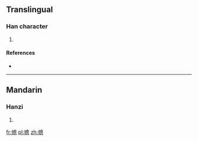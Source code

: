 ==Translingual==

===Han character===
{{Han char|rn=50|rad=巾|as=11|sn=14|four=|canj=中月竹田心 (LBHWP)|ids=⿰[[巾]][[悤]]}}

# {{defn|Han|sort=巾11}}

====References====
* {{Han ref|kx=0335.210|dkj=09043|dj=0642.250|hdz=10752.060|uh=5E52|ud=24146}}

----

==Mandarin==

===Hanzi===
{{cmn-hanzi|pin=[[zhōng]] ([[zhong1]])|wg=chung<sup>1</sup>}}

# {{defn|lang=cmn|sort=巾11}}

[[fr:幒]]
[[pl:幒]]
[[zh:幒]]